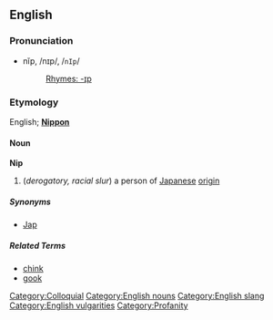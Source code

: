 ==English==
===Pronunciation===
*nĭp, /nɪp/, /<tt>nIp</tt>/
*:[[Rhymes:English:-ɪp|Rhymes: -ɪp]]

===Etymology===
English; '''[[Nippon]]'''

====Noun====
'''Nip'''

# (''derogatory, racial slur'') a person of [[Japan]]ese [[origin]]

=====Synonyms=====
* [[Jap]]

=====Related Terms=====
* [[chink]]
* [[gook]]

[[Category:Colloquial]]
[[Category:English nouns]]
[[Category:English slang]]
[[Category:English vulgarities]]
[[Category:Profanity]]
